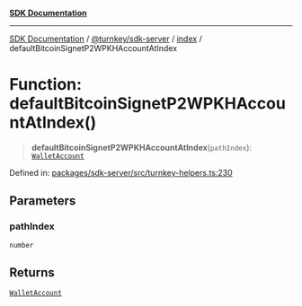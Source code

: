 [**SDK Documentation**](../../../../README.mdx)

***

[SDK Documentation](../../../../packages.mdx) / [@turnkey/sdk-server](../../README.mdx) / [index](../README.mdx) / defaultBitcoinSignetP2WPKHAccountAtIndex

# Function: defaultBitcoinSignetP2WPKHAccountAtIndex()

> **defaultBitcoinSignetP2WPKHAccountAtIndex**(`pathIndex`): [`WalletAccount`](../interfaces/WalletAccount.mdx)

Defined in: [packages/sdk-server/src/turnkey-helpers.ts:230](https://github.com/tkhq/sdk/blob/3a88af7d1d927c6022706911d6af0f92f1440e00/packages/sdk-server/src/turnkey-helpers.ts#L230)

## Parameters

### pathIndex

`number`

## Returns

[`WalletAccount`](../interfaces/WalletAccount.mdx)
